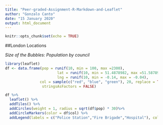 ---
title: "Peer-graded-Assignment-R-Markdown-and-Leaflet"
author: "Gonzalo Canto"
date: "15 January 2020"
output: html_document
---

```{r setup, include=FALSE}
knitr::opts_chunk$set(echo = TRUE)
```
 

##London Locations   

*Size of the Bubbles: Population by council*
```{r, echo=FALSE, warning=FALSE, message=FALSE}
library(leaflet)
df <- data.frame(pop = runif(10, min = 100, max =2300),
                        lat = runif(10, min = 51.4878982, max =51.5878982),
                        lng = runif(10, min = -0.14, max = -0.04),
                col = sample(c("red", "blue", "green"), 20, replace = TRUE),
                 stringsAsFactors = FALSE)

df %>%
  leaflet() %>%
  addTiles() %>%
  addCircles(weight = 1, radius = sqrt(df$pop) * 30)%>%
  addCircleMarkers(color = df$col) %>%
  addLegend(labels = c("Police Station","Fire Brigade","Hospital"), colors = c("blue", "red", "green"))
```

